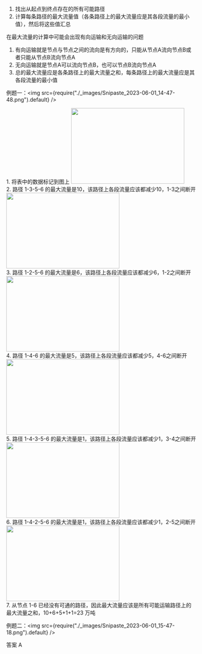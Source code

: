 1. 找出从起点到终点存在的所有可能路径
2. 计算每条路径的最大流量值（各条路径上的最大流量应是其各段流量的最小值），然后将这些值汇总

在最大流量的计算中可能会出现有向运输和无向运输的问题  
1. 有向运输就是节点与节点之间的流向是有方向的，只能从节点A流向节点B或者只能从节点B流向节点A  
2. 无向运输就是节点A可以流向节点B，也可以节点B流向节点A
3. <Highlight>总的最大流量应是各条路径上的最大流量之和，每条路径上的最大流量应是其各段流量的最小值</Highlight>

例题一：<img src={require("./_images/Snipaste_2023-06-01_14-47-48.png").default} />


<div class="rowDiv">
  <div class="col-12">
1. 将表中的数据标记到图上
<img src={require("./_images/Snipaste_2023-06-01_15-01-47.png").default}  width = "300" height = "200"/>
  </div>
  <div class="col-12">
2. 路径 1-3-5-6 的最大流量是10，该路径上各段流量应该都减少10，1-3之间断开
<img src={require("./_images/Snipaste_2023-06-01_15-24-57.png").default}  width = "300" height = "200"/>
  </div>
  <div class="col-12">
3. 路径 1-2-5-6 的最大流量是6，该路径上各段流量应该都减少6，1-2之间断开
<img src={require("./_images/Snipaste_2023-06-01_15-26-06.png").default}  width = "300" height = "200"/>
  </div>
  <div class="col-12">
4. 路径 1-4-6 的最大流量是5，该路径上各段流量应该都减少5，4-6之间断开
<img src={require("./_images/Snipaste_2023-06-01_15-27-02.png").default}  width = "300" height = "200"/>
  </div>
  <div class="col-12">
5. 路径 1-4-3-5-6 的最大流量是1，该路径上各段流量应该都减少1，3-4之间断开
<img src={require("./_images/Snipaste_2023-06-01_15-29-11.png").default}  width = "300" height = "200"/>
  </div>
  <div class="col-12">
6. 路径 1-4-2-5-6 的最大流量是1，该路径上各段流量应该都减少1，2-5之间断开
<img src={require("./_images/Snipaste_2023-06-01_15-30-06.png").default}  width = "300" height = "200"/>
  </div>
  <div class="col-12">
7. 从节点 1-6 已经没有可通的路径，因此最大流量应该是所有可能运输路径上的最大流量之和，10+6+5+1+1=23 万吨
  </div>
</div>  


例题二：<img src={require("./_images/Snipaste_2023-06-01_15-47-18.png").default} />

答案 A
